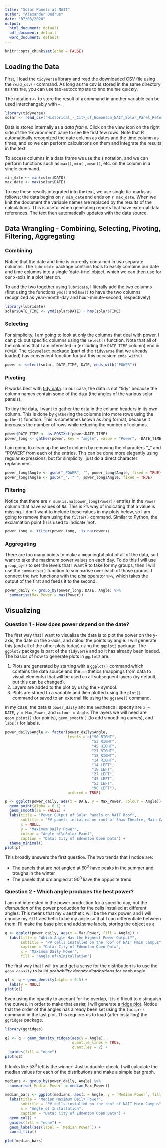 ```yaml
---
title: "Solar Panels at NAIT"
author: "Alexander Ondrus"
date: "07/03/2020"
output:
  html_document: default
  pdf_document: default
  word_document: default
---
```


```r
knitr::opts_chunk$set(echo = FALSE)
```

## Loading the Data

First, I load the `tidyverse` library and read the downloaded CSV file using the `read_csv()` command. As long as the csv is stored in the same directory as this file, you can use tab-autocomplete to find the file quickly.

The notation `<-` to store the result of a command in another variable can be used interchangably with `=`.

```r
library(tidyverse)
solar <- read_csv("Historical_-_City_of_Edmonton_NAIT_Solar_Panel_Reference_System.csv")
```

Data is stored internally as a _data frame_. Click on the view icon on the right side of the 'Environment' pane to see the first few rows. Note that R automatically recognized the date column as dates and the time column as times, and so we can perform calculations on them and integrate the results in the text. 

To access columns in a data frame we use the `$` notation, and we can perform functions such as `max()`, `min()`, `mean()`, etc. on the column in a single command.

```r
min_date <- min(solar$DATE)
max_date <- max(solar$DATE)
```

To use these results integrated into the text, we use single tic-marks as follows; the data begins on `r min_date` and ends on `r max_date`. When we knit the document the variable names are replaced by the results of the calculations. This is useful when generating reports that have external data references. The text then automatically updates with the data source.

## Data Wrangling - Combining, Selecting, Pivoting, Filtering, Aggregating

### Combining

Notice that the date and time is currently contained in two separate columns. The `lubridate` package contains tools to easily combine our date and time columns into a single 'date-time' object, which we can then use for our x-axis in a plot later on.

To add the two together using `lubridate`, I literally add the two columns (first using the functions `ymd()` and `hms()` to have the two columns recognized as year-month-day and hour-minute-second, respectively) 

```r
library(lubridate)
solar$DATE_TIME <- ymd(solar$DATE) + hms(solar$TIME)
```

### Selecting

For simplicity, I am going to look at only the columns that deal with power. I can pick out specific columns using the `select()` function. Note that all of the columns that I am interested in (excluding the `DATE_TIME` column) end in `POWER`.  The `tidyselect` package (part of the `tidyverse` that we already loaded) has convenient function for just this occasion: `ends_with()`.

```r
power <- select(solar, DATE_TIME, DATE, ends_with("POWER"))
```

### Pivoting

R works best with [tidy data](https://en.wikipedia.org/wiki/Tidy_data). In our case, the data is not "tidy" because the column names contain some of the data (the angles of the various solar panels).

To tidy the data, I want to gather the data in the column headers in its own column. This is done by `gather`ing the columns into more rows using the `gather()` function. This is sometimes known as _long_ format, because it increases the number of rows while reducing the number of columns.

```r
power$DATE_TIME <- as.POSIXct(power$DATE_TIME)
power_long <- gather(power, key = "Angle", value = "Power", -DATE_TIME, - DATE)
```

I am going to clean up the `Angle` column by removing the characters "_" and "POWER" from each of the entries. This can be done more elegantly using regular expressions, but for simplicity I just do a direct character replacement.

```r
power_long$Angle <- gsub("_POWER", "", power_long$Angle, fixed = TRUE)
power_long$Angle <- gsub("_", " ", power_long$Angle, fixed = TRUE)
```

### Filtering

Notice that there are `r sum(is.na(power_long$Power))` entries in the `Power` column that have values of `NA`. This is R's way of indicating that a value is missing. I don't want to include these values in my plots below, so I am going to remove them using the `filter()` command. Similar to Python, the exclamation point (!) is used to indicate 'not'.

```r
power_long <- filter(power_long, !is.na(Power))
```

### Aggregating

There are too many points to make a meaningful plot of all of the data, so I want to take the maximum power values on each day. To do this I will use `group_by()` to set the levels that I want R to take for my groups, then I will use the `summarise()` function to summarise over each of those groups. I connect the two functions with the _pipe_ operator ` %>% `, which takes the output of the first and feeds it to the second.

```r
power_daily <- group_by(power_long, DATE, Angle) %>% 
  summarise(Max_Power = max(Power))
```


## Visualizing

### Question 1 - How does power depend on the date?

The first way that I want to visualize the data is to plot the power on the y-axis, the date on the x-axis, and colour the points by angle. I will generate this (and all of the other plots today) using the `ggplot2` package. The `ggplot2` package is part of the `tidyverse` and so it has already been loaded. The basics of how to generate plots in `ggplot2` are:

1. Plots are generated by starting with a `ggplot()` command which contains the data source and the `aes`thetics (mappings from data to visual elements) that will be used on all subsequent layers (by default, but this can be changed).
2. Layers are added to the plot by using the `+` symbol.
3. Plots are stored to a variable and then plotted using the `plot()` command or saved to an external file using the `ggsave()` command.

In my case, the data is `power_daily` and the `aes`thetics I specify are `x = DATE`, `y = Max_Power`, and `colour = Angle`. The layers we will need are `geom_point()` (for points), `geom_smooth()` (to add smoothing curves), and `labs()` for labels.

```r
power_daily$Angle <- factor(power_daily$Angle,
                            levels = c("90 RIGHT",
                                       "53 RIGHT",
                                       "45 RIGHT",
                                       "27 RIGHT",
                                       "18 RIGHT",
                                       "14 RIGHT",
                                       "14 LEFT",
                                       "18 LEFT",
                                       "27 LEFT",
                                       "45 LEFT",
                                       "53 LEFT",
                                       "90 LEFT"),
                            ordered = TRUE)

p <- ggplot(power_daily, aes(x = DATE, y = Max_Power, colour = Angle)) +
  geom_point(alpha = 0.1) + 
  geom_smooth(se = FALSE) +
  labs(title = "Power Output of Solar Panels on NAIT Roof",
       subtitle = "PV panels installed on roof of Shaw Theatre, Main Campus",
       x = NULL,
       y = "Maximum Daily Power",
       colour = "Angle of\nSolar Panel",
       caption = "Data: City of Edmonton Open Data") +
  theme_minimal()
plot(p)
```

This broadly answers the first question. The two trends that I notice are:

- The panels that are _not_ angled at $90^0$ have peaks in the summer and troughs in the winter
- The panels that _are_ angled at $90^0$ have the opposite trend

### Question 2 - Which angle produces the best power?

I am not interested in the power production for a specific day, but the _distribution_ of the power production for the cells installed at different angles. This means that my `x` aesthetic will be the max power, and I will choose my `fill` aesthetic to be my angle so that I can differentiate between them. I'll make the base plot and add some labels, storing the object as `q`. 

```r
q <- ggplot(power_daily, aes(x = Max_Power, fill = Angle)) +
  labs(title = "Which Angle Has the Highest Power Output?",
       subtitle = "PV cells installed on the roof of NAIT Main Campus",
       caption = "Data: City of Edmonton Open Data",
       x = "Maximum Daily Power",
       fill = "Angle of\nInstallation")
```

The first way that I will try and get a sense for the distribution is to use the `geom_density` to build _probability density distributions_ for each angle.

```r
q1 <- q + geom_density(alpha = 0.5) +
  labs(y = NULL)
plot(q1)
```

Even using the opacity to account for the overlap, it is difficult to distinguish the curves. In order to make that easier, I will generate a [ridge plot](https://cran.r-project.org/web/packages/ggridges/vignettes/introduction.html). Notice that the order of the angles has already been set using the `factor()` command in the last plot. This requires us to load (after installing) the `ggridges` package.

```r
library(ggridges)

q2 <- q + geom_density_ridges(aes(y = Angle),
                              quantile_lines = TRUE,
                              quantiles = 2) +
  guides(fill = "none")
plot(q2)
```

It looks like $53^0$ left is the winner! Just to double-check, I will calculate the median values for each of the distributions and make a simple bar graph.

```r
medians <- group_by(power_daily, Angle) %>% 
  summarise(`Median Power` = median(Max_Power))

median_bars <- ggplot(medians, aes(x = Angle, y = `Median Power`, fill = Angle)) +
  labs(title = "Median Maximum Daily Power",
       subtitle = "PV cells installed on the roof of NAIT Main Campus",
       x = "Angle of Installation",
       caption = "Data: City of Edmonton Open Data") +
  geom_col() + 
  guides(fill = "none") +
  geom_label(aes(label = `Median Power`)) +
  coord_flip()

plot(median_bars)
```

